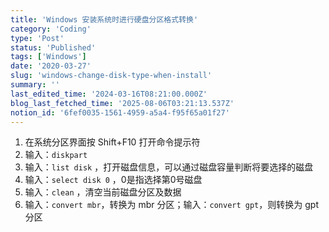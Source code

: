 ```yaml
---
title: 'Windows 安装系统时进行硬盘分区格式转换'
category: 'Coding'
type: 'Post'
status: 'Published'
tags: ['Windows']
date: '2020-03-27'
slug: 'windows-change-disk-type-when-install'
summary: ''
last_edited_time: '2024-03-16T08:21:00.000Z'
blog_last_fetched_time: '2025-08-06T03:21:13.537Z'
notion_id: '6fef0035-1561-4959-a5a4-f95f65a01f27'
---
```


1. 在系统分区界面按 Shift+F10 打开命令提示符
2. 输入：`diskpart`
3. 输入：`list disk` ，打开磁盘信息，可以通过磁盘容量判断将要选择的磁盘
4. 输入：`select disk 0` ，0是指选择第0号磁盘
5. 输入：`clean` ，清空当前磁盘分区及数据
6. 输入：`convert mbr`，转换为 mbr 分区；输入：`convert gpt`，则转换为 gpt 分区
